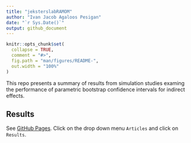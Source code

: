 ```yaml
---
title: "jeksterslabRAMOM"
author: "Ivan Jacob Agaloos Pesigan"
date: "`r Sys.Date()`"
output: github_document
---
```


<!-- README.md is generated from README.Rmd. Please edit that file -->

```r
knitr::opts_chunk$set(
  collapse = TRUE,
  comment = "#>",
  fig.path = "man/figures/README-",
  out.width = "100%"
)
```

This repo presents a summary of results from simulation studies
examing the performance of parametric bootstrap
confidence intervals
for indirect effects.

## Results

See [GitHub Pages](https://jeksterslabds.github.io/jeksterslabRAMOM/index.html).
Click on the drop down menu `Articles` and click on `Results`.
